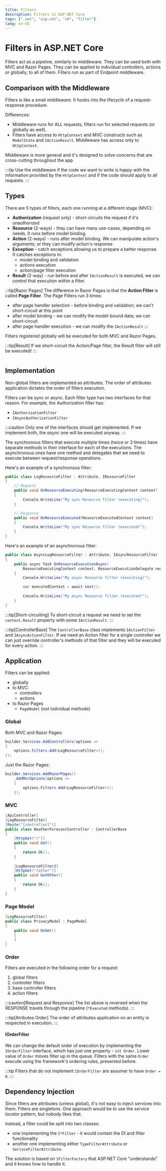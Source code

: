 ```yaml
---
title: Filters
description: Filters in ASP.NET Core
tags: [".net", "asp.net", "c#", "filter"]
lang: en-US
---
```



# Filters in ASP.NET Core

Filters act as a pipeline, similarly to middleware. They can be used both with
MVC and Razor Pages. They can be applied to individual controllers, actions or
globally, to all of them. Filters run as part of Endpoint middleware.

## Comparison with the Middleware

Filters is like a small middleware. It hooks into the lifecycle of a
request-response procedure.

Differences:

- Middleware runs for ALL requests, filters run for selected requests (or
  globally as well).
- Filters have access to `HttpContext` and MVC constructs such as `ModelState`
  and `IActionResult`. Middleware has access only to `HttpContext`.

Middleware is more general and it's designed to solve concerns that are
cross-cutting throughout the app.

:::tip
Use the middleware if the code we want to write is happy with the information
provided by the `HttpContext` and if the code should apply to all requests.
:::

## Types

There are 5 types of filters, each one running at a different stage (MVC):

- **Authorization** (request only) - short-circuits the request if it's unauthorized
- **Resource** (2-ways) - they can have many use-cases, depending on needs. It
    runs before model binding.
- **Action** (2-ways) - runs after model binding. We can manipulate action's
    arguments; or they can modify action's response
- **Exception** - catch exceptions allowing us to prepare a better response. It catches exceptions in:
    - model binding and validation
    - actions execution
    - action/page filter execution
- **Result** (2-way) - run before and after `IActionResult` is executed, we can
    control that execution within a filter.

:::tip[Razor Pages]
The difference in Razor Pages is that the **Action Filter** is called
**Page Filter**. The Page Filters run 3 times:

- after page handler selection - before binding and validation; we can't
short-circuit at this point
- after model binding - we can modify the model-bound data; we can short-circuit
- after page handler execution - we can modify the `IActionResult`
:::

Filters registered globally will be executed for both MVC and Razor Pages.

:::tip[Result]
If we short-circuit the Action/Page filter, the Result filter will still be
executed!
:::

<Image src={filterPipeline} alt=""/>

## Implementation

Non-global filters are implemented as attributes. The order of attributes
application dictates the order of filters execution.

Filters can be sync or async. Each filter type has two interfaces for that reason.
For example, the Authorization filter has:

- `IAuthorizationFilter`
- `IAsyncAuthorizationFilter`

:::caution
Only one of the interfaces should get implemented. If we implement both, the
*async* one will be executed anyway.
:::

The synchronous filters that execute multiple times (twice or 3 times) have
separate methods in their interface for each of the executions. The asynchronous
ones have one method and delegates that we need to execute between
request/response operations.

Here's an example of a synchronous filter:

```csharp
public class LogResourceFilter : Attribute, IResourceFilter
{
    // Request
    public void OnResourceExecuting(ResourceExecutingContext context)
    {
        Console.WriteLine("My sync Resource filter (executing)");
    }

    // Response
    public void OnResourceExecuted(ResourceExecutedContext context)
    {
        Console.WriteLine("My sync Resource filter (executed)");
    }
}
```

Here's an example of an asynchronous filter: 

```csharp
public class AsyncLogResourceFilter : Attribute, IAsyncResourceFilter
{
    public async Task OnResourceExecutionAsync(
        ResourceExecutingContext context, ResourceExecutionDelegate next)
    {
        Console.WriteLine("My async Resource filter (executing)");

        var executedContext = await next();
        
        Console.WriteLine("My async Resource filter (executed)");
    }
}
```

:::tip[Short-circuiting]
To short-circuit a request we need to set the `context.Result` property with
some `IActionResult`.
:::

:::tip[ControllerBase]
The `ControllerBase` class implements `IActionFilter` and `IAsyncActionFilter`.
If we need an Action filter for a single controller we can just override
controller's methods of that filter and they will be executed for every action.
:::

## Application

Filters can be applied:

- globally
- to MVC:
    - controllers
    - actions
- to Razor Pages
    - `PageModel` (not individual methods)

### Global

Both MVC and Razor Pages:

```csharp
builder.Services.AddControllers(options =>
{
    options.Filters.Add<LogResourceFilter>();
});
```

Just the Razor Pages:

```csharp
builder.Services.AddRazorPages()
    .AddMvcOptions(options =>
    {
        options.Filters.Add<LogResourceFilter>();
    });
```

### MVC

```csharp
[ApiController]
[LogResourceFilter]
[Route("[controller]")]
public class WeatherForecastController : ControllerBase
{
    [HttpGet("/")]
    public void Get()
    {
        return Ok();
    }
    
    [LogResourceFilter2]
    [HttpGet("/other")]
    public void GetOther()
    {
        return Ok();
    }
}
```

### Page Model

```csharp
[LogResourceFilter]
public class PrivacyModel : PageModel
{
    public void OnGet()
    {
    }
}
```

### Order

Filters are executed in the following order for a request:

1. global filters
2. controller filters
3. base controller filters
4. action filters

:::caution[Request and Response]
The list above is reversed when the RESPONSE travels through the pipeline
(`*Executed` methods).
:::

:::tip[Atributes Order]
The order of attributes application on an entity is respected in execution.
:::

#### IOrderFilter

We can change the default order of execution by implementing the `IOrderFilter`
interface, which has just one property - `int Order`. Lower value of `Order`
moves filter up in the queue. Filters with the same `Order` execute using the
framework's ordering rules, presented before.

:::tip
Filters that do not implement `IOrderFilter` are assumer to have `Order = 0`.
:::

## Dependency Injection

Since filters are attributes (unless global), it's not easy to inject services
into them. Filters are singletons. One approach would be to use the *service
locator* pattern, but nobody likes that.

Instead, a filter could be split into two classes:

- one implementing the `I*Filter` - it would contain the DI and filter
  functionality
- another one implementing either `TypeFilterAttribute` or
  `SerivceFilterAttribute`.

The solution is based on `IFilterFactory` that ASP.NET Core "understands" and it
knows how to handle it.